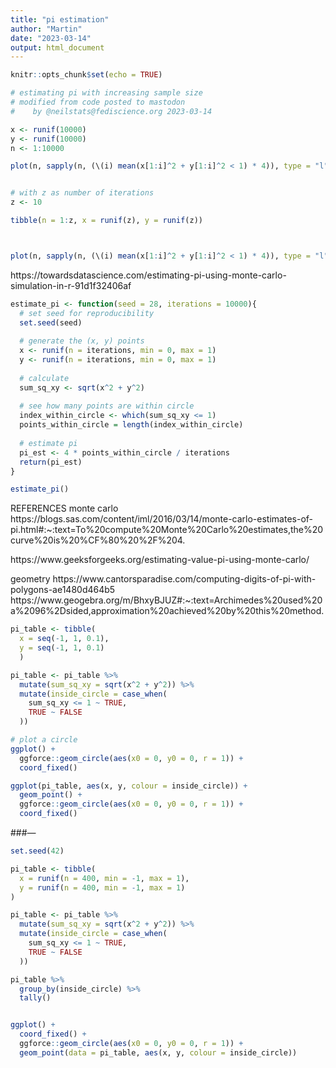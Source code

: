 ```yaml
---
title: "pi estimation"
author: "Martin"
date: "2023-03-14"
output: html_document
---
```


```r
knitr::opts_chunk$set(echo = TRUE)
```

```r

# estimating pi with increasing sample size
# modified from code posted to mastodon 
#    by @neilstats@fediscience.org 2023-03-14

x <- runif(10000)
y <- runif(10000)
n <- 1:10000

plot(n, sapply(n, (\(i) mean(x[1:i]^2 + y[1:i]^2 < 1) * 4)), type = "l")


# with z as number of iterations
z <- 10

tibble(n = 1:z, x = runif(z), y = runif(z))



plot(n, sapply(n, (\(i) mean(x[1:i]^2 + y[1:i]^2 < 1) * 4)), type = "l")


```


https://towardsdatascience.com/estimating-pi-using-monte-carlo-simulation-in-r-91d1f32406af

```r

estimate_pi <- function(seed = 28, iterations = 10000){
  # set seed for reproducibility
  set.seed(seed)
  
  # generate the (x, y) points
  x <- runif(n = iterations, min = 0, max = 1)
  y <- runif(n = iterations, min = 0, max = 1)
  
  # calculate 
  sum_sq_xy <- sqrt(x^2 + y^2) 
  
  # see how many points are within circle
  index_within_circle <- which(sum_sq_xy <= 1)
  points_within_circle = length(index_within_circle)
  
  # estimate pi
  pi_est <- 4 * points_within_circle / iterations
  return(pi_est)
}

estimate_pi()

```

 REFERENCES
 monte carlo
 https://blogs.sas.com/content/iml/2016/03/14/monte-carlo-estimates-of-pi.html#:~:text=To%20compute%20Monte%20Carlo%20estimates,the%20curve%20is%20%CF%80%20%2F%204.

 https://www.geeksforgeeks.org/estimating-value-pi-using-monte-carlo/

 geometry
 https://www.cantorsparadise.com/computing-digits-of-pi-with-polygons-ae1480d464b5
 https://www.geogebra.org/m/BhxyBJUZ#:~:text=Archimedes%20used%20a%2096%2Dsided,approximation%20achieved%20by%20this%20method.

```r


pi_table <- tibble(
  x = seq(-1, 1, 0.1),
  y = seq(-1, 1, 0.1)
  )

pi_table <- pi_table %>% 
  mutate(sum_sq_xy = sqrt(x^2 + y^2)) %>% 
  mutate(inside_circle = case_when(
    sum_sq_xy <= 1 ~ TRUE,
    TRUE ~ FALSE
  ))

# plot a circle
ggplot() +
  ggforce::geom_circle(aes(x0 = 0, y0 = 0, r = 1)) +
  coord_fixed()

ggplot(pi_table, aes(x, y, colour = inside_circle)) +
  geom_point() +
  ggforce::geom_circle(aes(x0 = 0, y0 = 0, r = 1)) +
  coord_fixed()


```

###---

```r
set.seed(42)

pi_table <- tibble(
  x = runif(n = 400, min = -1, max = 1),
  y = runif(n = 400, min = -1, max = 1)
)

pi_table <- pi_table %>% 
  mutate(sum_sq_xy = sqrt(x^2 + y^2)) %>% 
  mutate(inside_circle = case_when(
    sum_sq_xy <= 1 ~ TRUE,
    TRUE ~ FALSE
  ))

pi_table %>% 
  group_by(inside_circle) %>% 
  tally()


ggplot() +
  coord_fixed() +
  ggforce::geom_circle(aes(x0 = 0, y0 = 0, r = 1)) +
  geom_point(data = pi_table, aes(x, y, colour = inside_circle)) 

```